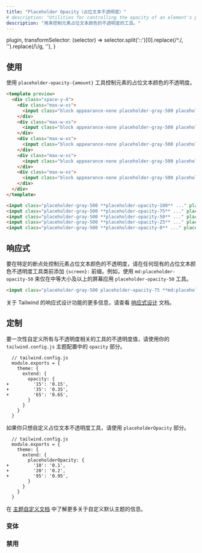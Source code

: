 ```yaml
---
title: "Placeholder Opacity（占位文本不透明度）"
# description: "Utilities for controlling the opacity of an element's placeholder color."
description: "用来控制元素占位文本颜色的不透明度的工具。"
---
```



  plugin,
  transformSelector: (selector) => selector.split('::')[0].replace(/^\./, '').replace(/\\/g, ''),
}

<!-- ## Usage -->
## 使用

<!-- Control the opacity of an element's placeholder color using the `placeholder-opacity-{amount}` utilities. -->
使用 `placeholder-opacity-{amount}` 工具控制元素的占位文本颜色的不透明度。

```html fuchsia
<template preview>
  <div class="space-y-4">
    <div class="max-w-xs">
      <input class="block appearance-none placeholder-gray-500 placeholder-opacity-100 border border-fuchsia-300 rounded-md w-full py-3 px-4 text-gray-700 leading-5 focus:outline-none focus:ring-2 focus:border-fuchsia-400 focus:ring-fuchsia-200" placeholder="jane@example.com">
    </div>
    <div class="max-w-xs">
      <input class="block appearance-none placeholder-gray-500 placeholder-opacity-75 border border-fuchsia-300 rounded-md w-full py-3 px-4 text-gray-700 leading-5 focus:outline-none focus:ring-2 focus:border-fuchsia-400 focus:ring-fuchsia-200" placeholder="jane@example.com">
    </div>
    <div class="max-w-xs">
      <input class="block appearance-none placeholder-gray-500 placeholder-opacity-50 border border-fuchsia-300 rounded-md w-full py-3 px-4 text-gray-700 leading-5 focus:outline-none focus:ring-2 focus:border-fuchsia-400 focus:ring-fuchsia-200" placeholder="jane@example.com">
    </div>
    <div class="max-w-xs">
      <input class="block appearance-none placeholder-gray-500 placeholder-opacity-25 border border-fuchsia-300 rounded-md w-full py-3 px-4 text-gray-700 leading-5 focus:outline-none focus:ring-2 focus:border-fuchsia-400 focus:ring-fuchsia-200" placeholder="jane@example.com">
    </div>
    <div class="max-w-xs">
      <input class="block appearance-none placeholder-gray-500 placeholder-opacity-0 border border-fuchsia-300 rounded-md w-full py-3 px-4 text-gray-700 leading-5 focus:outline-none focus:ring-2 focus:border-fuchsia-400 focus:ring-fuchsia-200" placeholder="jane@example.com">
    </div>
  </div>
</template>

<input class="placeholder-gray-500 **placeholder-opacity-100** ..." placeholder="jane@example.com">
<input class="placeholder-gray-500 **placeholder-opacity-75** ..." placeholder="jane@example.com">
<input class="placeholder-gray-500 **placeholder-opacity-50** ..." placeholder="jane@example.com">
<input class="placeholder-gray-500 **placeholder-opacity-25** ..." placeholder="jane@example.com">
<input class="placeholder-gray-500 **placeholder-opacity-0** ..." placeholder="jane@example.com">
```

<!-- ## Responsive -->
## 响应式

<!-- To control an element's placeholder color opacity at a specific breakpoint, add a `{screen}:` prefix to any existing placeholder color opacity utility. For example, use `md:placeholder-opacity-50` to apply the `placeholder-opacity-50` utility at only medium screen sizes and above. -->
要在特定的断点处控制元素占位文本颜色的不透明度，请在任何现有的占位文本颜色不透明度工具类前添加 `{screen}:` 前缀。例如，使用 `md:placeholder-opacity-50` 来仅在中等大小及以上的屏幕应用 `placeholder-opacity-50` 工具。

```html
<input class="placeholder-gray-500 placeholder-opacity-75 **md:placeholder-opacity-50** ..." placeholder="jane@example.com">
```

<!-- For more information about Tailwind's responsive design features, check out the [Responsive Design](/docs/responsive-design) documentation. -->
关于 Tailwind 的响应式设计功能的更多信息，请查看 [响应式设计](/docs/responsive-design) 文档。

<!-- ## Customizing -->
## 定制

<!-- To customize the opacity values for all opacity-related utilities at once, use the `opacity` section of your `tailwind.config.js` theme configuration: -->
要一次性自定义所有与不透明度相关的工具的不透明度值，请使用你的 `tailwind.config.js` 主题配置中的 `opacity` 部分。

```diff-js
  // tailwind.config.js
  module.exports = {
    theme: {
      extend: {
        opacity: {
+         '15': '0.15',
+         '35': '0.35',
+         '65': '0.65',
        }
      }
    }
  }
```

<!-- If you want to customize only the placeholder opacity utilities, use the `placeholderOpacity` section: -->
如果你只想自定义占位文本不透明度工具，请使用 `placeholderOpacity` 部分。

```diff-js
  // tailwind.config.js
  module.exports = {
    theme: {
      extend: {
        placeholderOpacity: {
+         '10': '0.1',
+         '20': '0.2',
+         '95': '0.95',
        }
      }
    }
  }
```

<!-- Learn more about customizing the default theme in the [theme customization documentation](/docs/theme#customizing-the-default-theme). -->
在 [主题自定义文档](/docs/theme#customizing-the-default-theme) 中了解更多关于自定义默认主题的信息。

<!-- ### Variants -->
### 变体

<Variants plugin="placeholderOpacity" />

<!-- ### Disabling -->
### 禁用

<Disabling plugin="placeholderOpacity" />
